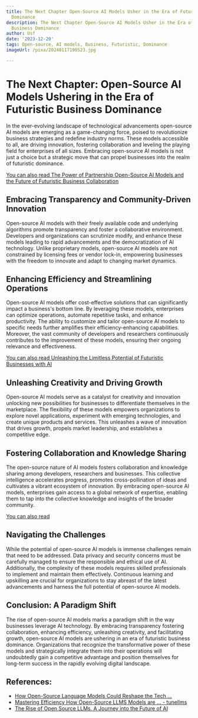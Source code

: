 ```yaml
---
title: The Next Chapter Open-Source AI Models Usher in the Era of Futuristic Business
  Dominance
description: The Next Chapter Open-Source AI Models Usher in the Era of Futuristic
  Business Dominance
author: Usf
date: '2023-12-20'
tags: Open-source, AI models, Business, Futuristic, Dominance
imageUrl: /pixa/20240117190523.jpg

---
```

#  The Next Chapter: Open-Source AI Models Ushering in the Era of Futuristic Business  Dominance

In  the ever-evolving landscape of technological advancements open-source AI models are emerging  as a game-changing force, poised to revolutionize business strategies and redefine  industry norms. These models accessible  to all, are driving innovation, fostering collaboration and leveling the playing field for enterprises of all sizes. Embracing open-source AI models  is not just a choice but a strategic move  that can propel businesses into the realm of futuristic dominance.

[You can also read The Power of  Partnership Open-Source AI  Models and the Future of Futuristic Business Collaboration](The%20Power%20of%20Partnership%20Open-Source%20AI%20Models%20and%20the%20Future%20of%20Futuristic%20Business%20Collaboration)


## Embracing Transparency and Community-Driven Innovation

Open-source AI  models with their freely  available code and underlying algorithms promote transparency  and foster a collaborative environment. Developers and organizations can scrutinize modify, and enhance these models leading to rapid advancements and the democratization of AI  technology. Unlike proprietary models, open-source AI models are not constrained by licensing fees or  vendor lock-in, empowering businesses with the freedom to  innovate and adapt to  changing  market dynamics.

## Enhancing Efficiency and Streamlining Operations

Open-source AI models offer cost-effective solutions that can  significantly impact a business's bottom line. By leveraging these models,  enterprises can optimize operations, automate repetitive tasks, and enhance productivity. The ability to customize and tailor  open-source AI models to specific needs further amplifies their efficiency-enhancing capabilities. Moreover,  the vast community of  developers and  researchers  continuously contributes to the improvement of these models, ensuring their ongoing relevance and effectiveness.

[You  can also read Unleashing the Limitless Potential of Futuristic Businesses with AI](Unleashing%20the%20Limitless%20Potential%20of%20Futuristic%20Businesses%20with%20AI)


## Unleashing Creativity and Driving Growth

Open-source AI models  serve as a  catalyst for creativity and  innovation unlocking new possibilities for businesses to differentiate themselves in the  marketplace. The flexibility of these  models empowers organizations to explore novel applications, experiment with  emerging technologies, and create  unique products and  services. This unleashes  a wave of innovation that drives growth, propels  market leadership, and establishes a competitive edge.

## Fostering Collaboration and Knowledge  Sharing

The open-source nature of AI models fosters collaboration and knowledge sharing among developers, researchers and businesses. This collective intelligence accelerates progress, promotes  cross-pollination of ideas and cultivates a vibrant ecosystem of innovation. By embracing open-source AI models, enterprises gain access to a global network of expertise, enabling them to tap into the collective knowledge and insights of the broader community.

[You can also read ]()


##   Navigating the Challenges

While the potential of open-source AI models  is immense challenges remain that  need to be addressed. Data privacy and security concerns must be carefully managed  to  ensure the responsible and ethical use of AI. Additionally, the complexity of these models requires skilled  professionals to  implement and maintain them effectively. Continuous  learning and upskilling are crucial for organizations to stay abreast of the latest  advancements and harness the full potential of open-source AI models.

## Conclusion: A Paradigm Shift

The rise of open-source  AI models marks a paradigm  shift in the way businesses leverage AI technology. By embracing transparency fostering collaboration, enhancing efficiency,  unleashing creativity, and facilitating growth, open-source AI models are ushering in an era of futuristic business dominance. Organizations that recognize the transformative power  of these models and strategically integrate them into their operations will undoubtedly gain a competitive advantage and position themselves  for long-term success  in the rapidly evolving  digital landscape.

## References:
- [How Open-Source Language Models Could Reshape the Tech ...](https://www.packtpub.com/article-hub/how-open-source-language-models-could-reshape-the-tech-industry)
- [Mastering Efficiency How Open-Source LLMS Models are ... - tunellms](http://tunellms.com/blog/mastering%20efficiency%20how%20open-source%20llms%20models%20are%20reshaping%20the%20business%20landscape)
- [The Rise of Open Source LLMs. A Journey into the Future of AI](https://medium.com/@hamsa.a.j/the-rise-of-open-source-llms-bdf566393107)
